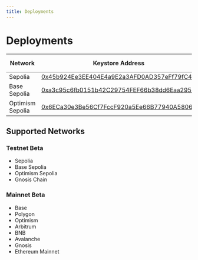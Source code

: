 ```yaml
---
title: Deployments
---
```


# Deployments

| Network | Keystore Address | Source Network |
| ------- | ---------------- | -------------- |
| Sepolia | [0x45b924Ee3EE404E4a9E2a3AFD0AD357eFf79fC49](https://sepolia.etherscan.io/address/0x45b924Ee3EE404E4a9E2a3AFD0AD357eFf79fC49) | --- |
| Base Sepolia | [0xa3c95c6fb0151b42C29754FEF66b38dd6Eaa2950](https://sepolia.basescan.org/address/0xa3c95c6fb0151b42c29754fef66b38dd6eaa2950) | Sepolia |
| Optimism Sepolia | [0x6ECa30e3Be56Cf7FccF920a5Ee66B77940A5806F](https://sepolia-optimism.etherscan.io/address/0x6ECa30e3Be56Cf7FccF920a5Ee66B77940A5806F) | Sepolia |

## Supported Networks

### Testnet Beta

* Sepolia
* Base Sepolia
* Optimism Sepolia
* Gnosis Chain

### Mainnet Beta

* Base
* Polygon
* Optimism
* Arbitrum
* BNB
* Avalanche
* Gnosis
* Ethereum Mainnet

